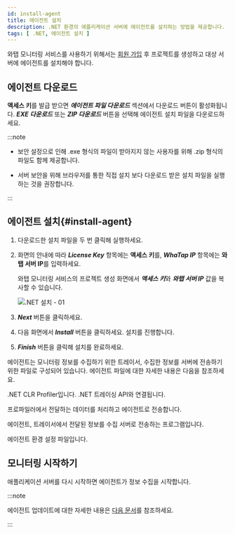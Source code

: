 ```yaml
---
id: install-agent
title: 에이전트 설치
description: .NET 환경의 애플리케이션 서버에 에이전트를 설치하는 방법을 제공합니다.
tags: [ .NET, 에이전트 설치 ]
---
```



와탭 모니터링 서비스를 사용하기 위해서는 [회원 가입](https://www.whatap.io/ko/signup/) 후 프로젝트를 생성하고 대상 서버에 에이전트를 설치해야 합니다.


<Createprojectv2 />


<Accesskeyv2 /> 

## 에이전트 다운로드

**액세스 키**를 발급 받으면 ***에이전트 파일 다운로드*** 섹션에서 다운로드 버튼이 활성화됩니다. ***EXE 다운로드*** 또는 ***ZIP 다운로드*** 버튼을 선택해 에이전트 설치 파일을 다운로드하세요.

:::note

* 보안 설정으로 인해 .exe 형식의 파일이 받아지지 않는 사용자를 위해 .zip 형식의 파일도 함께 제공합니다.

* 서버 보안을 위해 브라우저를 통한 직접 설치 보다 다운로드 받은 설치 파일을 실행하는 것을 권장합니다.

:::

## 에이전트 설치{#install-agent}

1. 다운로드한 설치 파일을 두 번 클릭해 실행하세요.

1. 화면의 안내에 따라 ***License Key*** 항목에는 **액세스 키**를, ***WhaTap IP*** 항목에는 **와탭 서버 IP**를 입력하세요.

    와탭 모니터링 서비스의 프로젝트 생성 화면에서 ***액세스 키***와 ***와탭 서버 IP*** 값을 복사할 수 있습니다.

    ![.NET 설치 - 01](https://img.whatap.io/media/agent_dotnet/install/agent_install_02.png)

1. ***Next*** 버튼을 클릭하세요.

1. 다음 화면에서 ***Install*** 버튼을 클릭하세요. 설치를 진행합니다.

1. ***Finish*** 버튼을 클릭해 설치를 완료하세요.

에이전트는 모니터링 정보를 수집하기 위한 트레이서, 수집한 정보를 서버에 전송하기 위한 파일로 구성되어 있습니다. 에이전트 파일에 대한 자세한 내용은 다음을 참조하세요.

<Filetree name="whatap">

  <FiletreeItem name="WhaTap.ClrProfiler.dll" type="file">.NET CLR Profiler입니다. .NET 트레이싱 API와 연결됩니다.</FiletreeItem>

  <FiletreeItem name="WhaTap.Trace.dll" type="file">프로파일러에서 전달하는 데이터를 처리하고 에이전트로 전송합니다.</FiletreeItem>

  <FiletreeItem name="whatap_dotnet.exe" type="file">에이전트, 트레이서에서 전달된 정보를 수집 서버로 전송하는 프로그램입니다.</FiletreeItem>

  <FiletreeItem name="whatap.conf" type="file">에이전트 환경 설정 파일입니다.</FiletreeItem>

</Filetree>

## 모니터링 시작하기

애플리케이션 서버를 다시 시작하면 에이전트가 정보 수집을 시작합니다.

:::note

에이전트 업데이트에 대한 자세한 내용은 [다음 문서](agent-manage)를 참조하세요.

:::